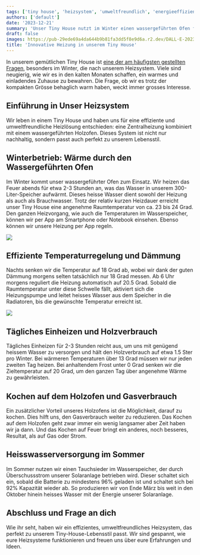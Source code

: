 ```yaml
---
tags: ['tiny house', 'heizsystem', 'umweltfreundlich', 'energieeffizienz', 'holzofen']
authors: ['default']
date: '2023-12-21'
summary: 'Unser Tiny House nutzt im Winter einen wassergeführten Ofen für Wärme und Brauchwasser. Im Sommer erzeugt Überschussstrom unserer Solaranlage heisses Wasser.'
draft: false
images: https://pub-29ede69a4da644b9b81fa3dd5f8e9d6a.r2.dev/DALL·E-2023-12-21-19.10.56-A-wide-panoramic-view-of-a-cozy-tiny-house-in-a-winter-landscape-illuminated-with-warm-light-from-windows-surrounded-by-snow-and-trees.-The-roof-has.webp
title: 'Innovative Heizung in unserem Tiny House'
---
```


In unserem gemütlichen Tiny House ist [eine der am häufigsten gestellten Fragen](https://www.kokomo.house/tiny-house/100-tage-im-tiny-house-6-fragen-die-immer-wieder-gestellt-werden/), besonders im Winter, die nach unserem
Heizsystem. Viele sind neugierig, wie wir es in den kalten Monaten schaffen,
ein warmes und einladendes Zuhause zu bewahren. Die Frage, ob wir es trotz der
kompakten Grösse behaglich warm haben, weckt immer grosses Interesse.

## Einführung in Unser Heizsystem

Wir leben in einem Tiny House und haben uns für eine effiziente und
umweltfreundliche Heizlösung entschieden: eine Zentralheizung kombiniert mit
einem wassergeführten Holzofen. Dieses System ist nicht nur nachhaltig,
sondern passt auch perfekt zu unserem Lebensstil.

## Winterbetrieb: Wärme durch den Wassergeführten Ofen

Im Winter kommt unser wassergeführter Ofen zum Einsatz. Wir heizen das Feuer
abends für etwa 2-3 Stunden an, was das Wasser in unserem 300-Liter-Speicher
aufwärmt. Dieses heisse Wasser dient sowohl der Heizung als auch als
Brauchwasser. Trotz der relativ kurzen Heizdauer erreicht unser Tiny House
eine angenehme Raumtemperatur von ca. 23 bis 24 Grad. Den ganzen Heizvorgang,
wie auch die Temperaturen im Wasserspeicher, können wir per App am Smartphone
oder Notebook einsehen. Ebenso können wir unsere Heizung per App regeln.

![]({IMAGE_PATH}/heizsystem-im-tiny-house.webp)

## Effiziente Temperaturregelung und Dämmung

Nachts senken wir die Temperatur auf 18 Grad ab, wobei wir dank der guten
Dämmung morgens selten tatsächlich nur 18 Grad messen. Ab 6 Uhr morgens
reguliert die Heizung automatisch auf 20.5 Grad. Sobald die Raumtemperatur
unter diese Schwelle fällt, aktiviert sich die Heizungspumpe und leitet
heisses Wasser aus dem Speicher in die Radiatoren, bis die gewünschte
Temperatur erreicht ist.

![]({IMAGE_PATH}/heizsystem-im-tiny-house-2.webp)

## Tägliches Einheizen und Holzverbrauch

Tägliches Einheizen für 2-3 Stunden reicht aus, um uns mit genügend heissem
Wasser zu versorgen und hält den Holzverbrauch auf etwa 1.5 Ster pro Winter.
Bei wärmeren Temperaturen über 13 Grad müssen wir nur jeden zweiten Tag
heizen. Bei anhaltendem Frost unter 0 Grad senken wir die Zieltemperatur auf
20 Grad, um den ganzen Tag über angenehme Wärme zu gewährleisten.

## Kochen auf dem Holzofen und Gasverbrauch

Ein zusätzlicher Vorteil unseres Holzofens ist die Möglichkeit, darauf zu
kochen. Dies hilft uns, den Gasverbrauch weiter zu reduzieren. Das Kochen auf
dem Holzofen geht zwar immer ein wenig langsamer aber Zeit haben wir ja dann.
Und das Kochen auf Feuer bringt ein anderes, noch besseres, Resultat, als auf
Gas oder Strom.

## Heisswasserversorgung im Sommer

Im Sommer nutzen wir einen Tauchsieder im Wasserspeicher, der durch
Überschussstrom unserer Solaranlage betrieben wird. Dieser schaltet sich ein,
sobald die Batterie zu mindestens 96% geladen ist und schaltet sich bei 92%
Kapazität wieder ab. So produzieren wir von Ende März bis weit in den Oktober
hinein heisses Wasser mit der Energie unserer Solaranlage.

## Abschluss und Frage an dich

Wie ihr seht, haben wir ein effizientes, umweltfreundliches Heizsystem, das
perfekt zu unserem Tiny-House-Lebensstil passt. Wir sind gespannt, wie eure
Heizsysteme funktionieren und freuen uns über eure Erfahrungen und Ideen.
